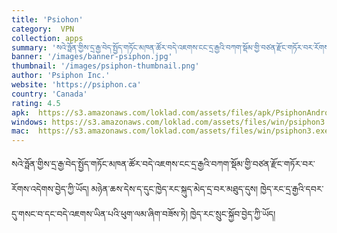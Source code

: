 ```yaml
---
title: 'Psiohon'
category:  VPN
collection: apps
summary: 'སའེ་ཧྥོན་གྱིས་དྲ་རྒྱ་བེད་སྤྱོད་གཏོང་མཁན་ཚོར་བདེ་འཇགས་ངང་དྲ་རྒྱའི་བཀག་སྡོམ་གྱི་བཙན་རྫོང་གཏོར་བར་རོགས་འདེགས་བྱེད་ཀྱི་ཡོད། མཉེན་ཆས་དེས་ད་དུང་ཁྱེད་རང་སྐུད་མེད་དྲ་བར་མཐུད་དུས། ཁྱེད་རང་དྲ་རྒྱའི་དབར་དུ་གསང་བ་དང་བདེ་འཇགས་ཡིན་པའི་ཕུག་ལམ་ཞིག་བཟོས་ཏེ། ཁྱེད་རང་སྲུང་སྐྱོབ་བྱེད་ཀྱི་ཡོད།'
banner: '/images/banner-psiphon.jpg'
thumbnail: '/images/psiphon-thumbnail.png'
author: 'Psiphon Inc.'
website: 'https://psiphon.ca'
country: 'Canada'
rating: 4.5
apk:  https://s3.amazonaws.com/loklad.com/assets/files/apk/PsiphonAndroid.apk
windows: https://s3.amazonaws.com/loklad.com/assets/files/win/psiphon3.exe
mac:  https://s3.amazonaws.com/loklad.com/assets/files/win/psiphon3.exe
---
```


སའེ་ཧྥོན་གྱིས་དྲ་རྒྱ་བེད་སྤྱོད་གཏོང་མཁན་ཚོར་བདེ་འཇགས་ངང་དྲ་རྒྱའི་བཀག་སྡོམ་གྱི་བཙན་རྫོང་གཏོར་བར་རོགས་འདེགས་བྱེད་ཀྱི་ཡོད། མཉེན་ཆས་དེས་ད་དུང་ཁྱེད་རང་སྐུད་མེད་དྲ་བར་མཐུད་དུས། ཁྱེད་རང་དྲ་རྒྱའི་དབར་དུ་གསང་བ་དང་བདེ་འཇགས་ཡིན་པའི་ཕུག་ལམ་ཞིག་བཟོས་ཏེ། ཁྱེད་རང་སྲུང་སྐྱོབ་བྱེད་ཀྱི་ཡོད།